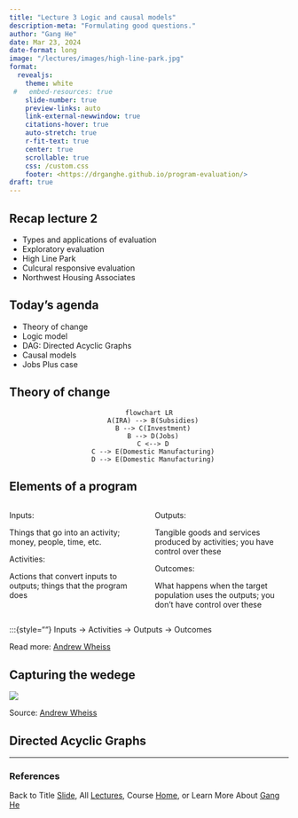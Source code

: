 ```yaml
---
title: "Lecture 3 Logic and causal models"
description-meta: "Formulating good questions."
author: "Gang He"
date: Mar 23, 2024
date-format: long
image: "/lectures/images/high-line-park.jpg"
format:
  revealjs:
    theme: white
 #   embed-resources: true
    slide-number: true
    preview-links: auto
    link-external-newwindow: true
    citations-hover: true
    auto-stretch: true
    r-fit-text: true
    center: true
    scrollable: true
    css: /custom.css
    footer: <https://drganghe.github.io/program-evaluation/>
draft: true
---
```


## Recap lecture 2

- Types and applications of evaluation
- Exploratory evaluation
- High Line Park
- Culcural responsive evaluation
- Northwest Housing Associates


## Today's agenda

- Theory of change
- Logic model
- DAG: Directed Acyclic Graphs
- Causal models
- Jobs Plus case


## Theory of change

<center>

```mermaid
flowchart LR
  A(IRA) --> B(Subsidies)
  B --> C(Investment)
  B --> D(Jobs)
  C <--> D
  C --> E(Domestic Manufacturing)
  D --> E(Domestic Manufacturing)
```

</center>


## Elements of a program

::: columns

::: {.column width="50%"}
Inputs:  

Things that go into an activity; money, people, time, etc.

Activities:

Actions that convert inputs to outputs; things that the program does
:::

::: {.column width="50%"}
Outputs:

Tangible goods and services produced by activities; you have control over these


Outcomes:

What happens when the target population uses the outputs; you don't have control over these
:::

:::

:::{style=""}
Inputs → Activities → Outputs → Outcomes

::: footer
Read more: [Andrew Wheiss](https://evalsp24.classes.andrewheiss.com/)
:::


## Capturing the wedege

![](/lectures/images/program-effect.png){fig-align="center"}

::: footer
Source: [Andrew Wheiss](https://evalsp24.classes.andrewheiss.com/)
:::


## Directed Acyclic Graphs





------------------------------------------------------------------------

### References

::: {#refs}
:::

::: footer
Back to Title [Slide](https://drganghe.github.io/program-evaluation/lectures/lecture3/#/title-slide), All [Lectures](https://drganghe.github.io/program-evaluation/lectures.html), Course [Home](https://drganghe.github.io/program-evaluation/), or Learn More About [Gang He](https://drganghe.github.io)
:::
